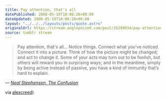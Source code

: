 ```yaml
---
title: Pay attention, that's all
datePublished: 2008-05-19T10:08:26+00:00
dateUpdated: 2008-05-19T10:08:26+00:00
layout: "../../../layouts/posts/quote.astro"
originalUrl: https://stream.anglepoised.com/post/35299934/pay-attention-thats-allnotice-things-connect
source: tumblr stream
---
```


> Pay attention, that's all… Notice things. Connect what you’ve noticed. Connect it into a picture. Think of how the picture might be changed; and act to change it. Some of your acts may turn out to be foolish, but others will reward you in surprising ways; and in the meantime, simply by being active instead of passive, you have a kind of immunity that’s hard to explain.

— <cite>[Neal Stephenson, _The Confusion_](https://www.goodreads.com/book/show/822.The_Confusion)</cite>

via <a href="https://alexcreed.tumblr.com/post/33889111">alexcreed</a>)
